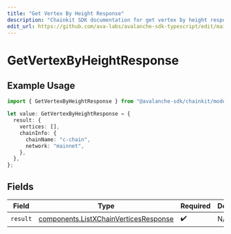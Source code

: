 ```yaml
---
title: "Get Vertex By Height Response"
description: "Chainkit SDK documentation for get vertex by height response"
edit_url: https://github.com/ava-labs/avalanche-sdk-typescript/edit/main/chainkit/docs/models/operations/getvertexbyheightresponse.md
---
```


# GetVertexByHeightResponse

## Example Usage

```typescript
import { GetVertexByHeightResponse } from "@avalanche-sdk/chainkit/models/operations";

let value: GetVertexByHeightResponse = {
  result: {
    vertices: [],
    chainInfo: {
      chainName: "c-chain",
      network: "mainnet",
    },
  },
};
```

## Fields

| Field                                                                                          | Type                                                                                           | Required                                                                                       | Description                                                                                    |
| ---------------------------------------------------------------------------------------------- | ---------------------------------------------------------------------------------------------- | ---------------------------------------------------------------------------------------------- | ---------------------------------------------------------------------------------------------- |
| `result`                                                                                       | [components.ListXChainVerticesResponse](https://github.com/ava-labs/avalanche-sdk-typescript/blob/main/chainkit/models/components/listxchainverticesresponse.md) | :heavy_check_mark:                                                                             | N/A                                                                                            |